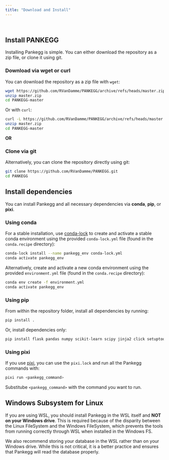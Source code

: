 ```yaml
---
title: "Download and Install"
---
```

<br>

## Install PANKEGG

Installing Pankegg is simple. You can either download the repository as a zip file, or clone it using git.

### Download via wget or curl

You can download the repository as a zip file with `wget`:

```bash
wget https://github.com/RVanDamme/PANKEGG/archive/refs/heads/master.zip
unzip master.zip
cd PANKEGG-master
```
Or with `curl`:

```bash
curl -L https://github.com/RVanDamme/PANKEGG/archive/refs/heads/master.zip -o master.zip
unzip master.zip
cd PANKEGG-master
```

**OR**

### Clone via git

Alternatively, you can clone the repository directly using git:

```bash
git clone https://github.com/RVanDamme/PANKEGG.git
cd PANKEGG
```


## Install dependencies

You can install Pankegg and all necessary dependencies via **conda**, **pip**, or **pixi**.

### Using conda

For a stable installation, use [conda-lock](https://github.com/conda/conda-lock) to create and activate a stable conda environment using the provided `conda-lock.yml` file (found in the `conda.recipe` directory):

```bash
conda-lock install --name pankegg_env conda-lock.yml
conda activate pankegg_env
```

Alternatively, create and activate a new conda environment using the provided `environment.yml` file (found in the `conda.recipe` directory):

```bash
conda env create -f environment.yml
conda activate pankegg_env
```

### Using pip

From within the repository folder, install all dependencies by running:

```bash
pip install .
```

Or, install dependencies only:

```bash
pip install flask pandas numpy scikit-learn scipy jinja2 click setuptools importlib-metadata
```

### Using pixi

If you use [pixi](https://prefix.dev/docs/pixi/), you can use the `pixi.lock` and run all the Pankegg commands with:

```bash
pixi run <pankegg_command>
```

Substitube `<pankegg_command>` with the command you want to run. 

## Windows Subsystem for Linux 

If you are using WSL, you should install Pankegg in the WSL itself and **NOT on your Windows drive**. This is required because of the disparity between the Linux FileSystem and the Windows FileSystem, which prevents the tools from running correctly through WSL when installed in the Windows FS.

We also recommend storing your database in the WSL rather than on your Windows drive. While this is not critical, it is a better practice and ensures that Pankegg will read the database properly.
